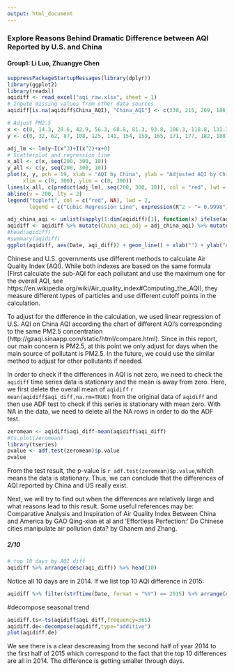```yaml
---
output: html_document
---
```

### Explore Reasons Behind Dramatic Difference between AQI Reported by U.S. and China
#### Group1: Li Luo, Zhuangye Chen

```r
suppressPackageStartupMessages(library(dplyr))
library(ggplot2)
library(readxl)
aqidiff <- read_excel("aqi_raw.xlsx", sheet = 1)
# Inpute missing values from other data sources
aqidiff[is.na(aqidiff$China_AQI), "China_AQI"] <- c(330, 215, 209, 186, 181, 71, 33)

# Adjust PM2.5
x <- c(0, 14.3, 28.6, 42.9, 56.3, 68.8, 81.3, 93.8, 106.3, 118.8, 131.3, 143.8, 157.1, 171.4, 185.7, 200)
y <- c(0, 32, 62, 87, 108, 125, 141, 154, 159, 165, 171, 177, 182, 188, 194, 200)

adj_lm <- lm(y~I(x^3)+I(x^2)+x+0)
# Scatterplot and regression line
x_all <- c(x, seq(200, 300, 10))
y_all <- c(y, seq(200, 300, 10))
plot(x, y, pch = 19, xlab = "AQI by China", ylab = "Adjusted AQI by China",
     xlim = c(0, 300), ylim = c(0, 300))
lines(x_all, c(predict(adj_lm), seq(200, 300, 10)), col = "red", lwd = 2)
abline(v = 200, lty = 2)
legend("topleft", col = c("red", NA), lwd = 2, 
       legend = c("Cubic Regression Line", expression(R^2 ~ "= 0.9998")), cex = 0.7)

adj_china_aqi <- unlist(sapply(1:dim(aqidiff)[1], function(x) ifelse(aqidiff$Main_Pollutant[x] == "PM2.5" && !is.na(aqidiff$Main_Pollutant[x]) && aqidiff$China_AQI[x] < 200, predict(adj_lm, newdata = data.frame(x = aqidiff$China_AQI[x])), aqidiff$China_AQI[x])))
aqidiff <- aqidiff %>% mutate(China_aqi_adj = adj_china_aqi) %>% mutate(aqi_diff = US_AQI - China_aqi_adj) %>% select(Date, China_AQI, US_AQI, China_aqi_adj, aqi_diff)
#head(aqidiff)
#summary(aqidiff)
ggplot(aqidiff, aes(Date, aqi_diff)) + geom_line() + xlab("") + ylab("AQI Difference(U.S.-China)")
```

Chinese and U.S. governments use different methods to calculate Air Quality Index (AQI). While both indexes are based on the same formula (First calculate the sub-AQI for each pollutant and use the maximum one for the overall AQI, see https://en.wikipedia.org/wiki/Air_quality_index#Computing_the_AQI), they measure different types of particles and use different cutoff points in the calculation.

To adjust for the difference in the calculation, we used linear regression of U.S. AQI on China AQI according the chart of different AQI's corresponding to the same PM2.5 concentration (http://gzaqi.sinaapp.com/static/html/compare.html). Since in this report, our main concern is PM2.5, at this point we only adjust for days when the main source of pollutant is PM2.5. In the future, we could use the similar method to adjust for other pollutants if needed.  

In order to check if the differences in AQI is not zero, we need to check the `aqidiff` time series data is stationary and the mean is away from zero. Here, we first delete the overall mean of `aqidiff` `r mean(aqidiff$aqi_diff,na.rm=TRUE)` from the original data of `aqidiff` and then use ADF test to check if this series is stationary with mean zero. With NA in the data, we need to delete all the NA rows in order to do the ADF test. 

```r
zeromean <- aqidiff$aqi_diff-mean(aqidiff$aqi_diff)
#ts.plot(zeromean)
library(tseries)
pvalue <- adf.test(zeromean)$p.value
pvalue
```

From the test result, the p-value is `r adf.test(zeromean)$p.value`,which means the data is stationary. Thus, we can conclude that the differences of AQI reported by China and US really exist.  

Next, we will try to find out when the differences are relatively large and what reasons lead to this result. Some useful references may be: Comparative Analysis and Inspiration of Air Quality Index Between China and America by GAO Qing-xian et al and ‘Effortless Perfection:’ Do Chinese cities manipulate air pollution data? by Ghanem and Zhang.

##### 2/10
```r
# top 10 days by AQI diff
aqidiff %>% arrange(desc(aqi_diff)) %>% head(10)
```

Notice all 10 days are in 2014. If we list top 10 AQI difference in 2015:
```r
aqidiff %>% filter(strftime(Date, format = "%Y") == 2015) %>% arrange(desc(aqi_diff)) %>% head(10)
```

#decompose seasonal trend

```r
aqidiff.ts<-ts(aqidiff$aqi_diff,frequency=365)
aqidiff.de<-decompose(aqidiff,type="additive")
plot(aqidiff.de)
```

We see there is a clear descreasing from the second half of year 2014 to the first half of 2015 which correspond to the fact that the top 10 differences are all in 2014. The difference is getting smaller through days.